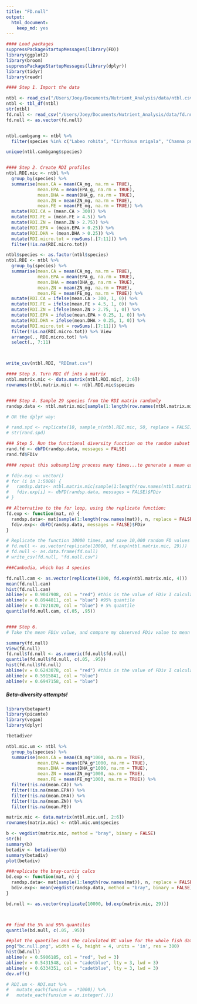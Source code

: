 ```yaml
---
title: "FD.null"
output: 
  html_document: 
    keep_md: yes
---
```


```r
#### Load packages
suppressPackageStartupMessages(library(FD))
library(ggplot2)
library(broom)
suppressPackageStartupMessages(library(dplyr))
library(tidyr)
library(readr)

#### Step 1. Import the data

ntbl <- read_csv("/Users/Joey/Documents/Nutrient_Analysis/data/ntbl.csv")
ntbl <- tbl_df(ntbl)
str(ntbl)
fd.null <- read_csv("/Users/Joey/Documents/Nutrient_Analysis/data/fd.null.csv")
fd.null <- as.vector(fd.null)


ntbl.cambgang <- ntbl %>% 
  filter(species %in% c("Labeo rohita", "Cirrhinus mrigala", "Channa punctata", "Cyprinidae", "Rasbora tawarensis", "Channa marulius", "Channa micropeltes", "Amblypharyngodon mola", "Macrognathus aculeatus", "Ambassidae", "Esomus danricus", "Corica soborna", "Cirrhinus cirrhosus", "Puntius sophore", "Hypophthalmichthys molitrix"))

unique(ntbl.cambgang$species)


#### Step 2. Create RDI profiles
ntbl.RDI.mic <- ntbl %>% 
  group_by(species) %>%
  summarise(mean.CA = mean(CA_mg, na.rm = TRUE),
            mean.EPA = mean(EPA_g, na.rm = TRUE), 
            mean.DHA = mean(DHA_g, na.rm = TRUE), 
            mean.ZN = mean(ZN_mg, na.rm = TRUE), 
            mean.FE = mean(FE_mg, na.rm = TRUE)) %>% 
  mutate(RDI.CA = (mean.CA > 300)) %>% 
  mutate(RDI.FE = (mean.FE > 4.5)) %>% 
  mutate(RDI.ZN = (mean.ZN > 2.75)) %>% 
  mutate(RDI.EPA = (mean.EPA > 0.25)) %>% 
  mutate(RDI.DHA = (mean.DHA > 0.25)) %>%
  mutate(RDI.micro.tot = rowSums(.[7:11])) %>% 
  filter(!is.na(RDI.micro.tot))

ntbl$species <- as.factor(ntbl$species)
ntbl.RDI <- ntbl %>% 
  group_by(species) %>%
  summarise(mean.CA = mean(CA_mg, na.rm = TRUE),
            mean.EPA = mean(EPA_g, na.rm = TRUE), 
            mean.DHA = mean(DHA_g, na.rm = TRUE), 
            mean.ZN = mean(ZN_mg, na.rm = TRUE), 
            mean.FE = mean(FE_mg, na.rm = TRUE)) %>%
  mutate(RDI.CA = ifelse(mean.CA > 300, 1, 0)) %>% 
  mutate(RDI.FE = ifelse(mean.FE > 4.5, 1, 0)) %>% 
  mutate(RDI.ZN = ifelse(mean.ZN > 2.75, 1, 0)) %>% 
  mutate(RDI.EPA = ifelse(mean.EPA > 0.25, 1, 0)) %>% 
  mutate(RDI.DHA = ifelse(mean.DHA > 0.25, 1, 0)) %>%
  mutate(RDI.micro.tot = rowSums(.[7:11])) %>% 
  filter(!is.na(RDI.micro.tot)) %>% View
  arrange(., RDI.micro.tot) %>% 
  select(., 7:11)



write_csv(ntbl.RDI, "RDImat.csv")

#### Step 3. Turn RDI df into a matrix
ntbl.matrix.mic <- data.matrix(ntbl.RDI.mic[, 2:6])
rownames(ntbl.matrix.mic) <- ntbl.RDI.mic$species


#### Step 4. Sample 29 species from the RDI matrix randomly
randsp.data <- ntbl.matrix.mic[sample(1:length(row.names(ntbl.matrix.mic)), 29, replace = FALSE),]

# OR the dplyr way:

# rand.spd <- replicate(10, sample_n(ntbl.RDI.mic, 50, replace = FALSE))
# str(rand.spd)

### Step 5. Run the functional diversity function on the random subset
rand.fd <- dbFD(randsp.data, messages = FALSE)
rand.fd$FDiv

#### repeat this subsampling process many times...to generate a mean expected FD value.

# fdiv.exp <- vector()
# for (i in 1:5000) {
#   randsp.data<- ntbl.matrix.mic[sample(1:length(row.names(ntbl.matrix.mic)), 29, replace = FALSE),]
#   fdiv.exp[i] <- dbFD(randsp.data, messages = FALSE)$FDiv
# }

## Alternative to the for loop, using the replicate function:
fd.exp <- function(mat, n) {
  randsp.data<- mat[sample(1:length(row.names(mat)), n, replace = FALSE),]
  fdiv.exp<- dbFD(randsp.data, messages = FALSE)$FDiv
}

# Replicate the function 10000 times, and save 10,000 random FD values as a csv
# fd.null <- as.vector(replicate(10000, fd.exp(ntbl.matrix.mic, 29)))
# fd.null <- as.data.frame(fd.null)
# write_csv(fd.null, "fd.null.csv")

###Cambodia, which has 4 species

fd.null.cam <- as.vector(replicate(1000, fd.exp(ntbl.matrix.mic, 4)))
mean(fd.null.cam)
hist(fd.null.cam)
abline(v = 0.9047908, col = "red") #this is the value of FDiv I calculated for the Cambodia species
abline(v = 0.8944811, col = "blue") #95% quantile
abline(v = 0.7021020, col = "blue") # 5% quantile
quantile(fd.null.cam, c(.05, .95))


#### Step 6. 
# Take the mean FDiv value, and compare my observed FDiv value to mean expected value.

summary(fd.null)
View(fd.null)
fd.null$fd.null <- as.numeric(fd.null$fd.null)
quantile(fd.null$fd.null, c(.05, .95))
hist(fd.null$fd.null)
abline(v = 0.6243078, col = "red") #this is the value of FDiv I calculated for the US species
abline(v = 0.5915841, col = "blue")
abline(v = 0.6947158, col = "blue")
```


##### Beta-diversity attempts!
```r
library(betapart)
library(picante)
library(vegan)
library(dplyr)

?betadiver

ntbl.mic.um <- ntbl %>% 
  group_by(species) %>% 
  summarise(mean.CA = mean(CA_mg*1000, na.rm = TRUE),
            mean.EPA = mean(EPA_g*1000, na.rm = TRUE), 
            mean.DHA = mean(DHA_g*1000, na.rm = TRUE), 
            mean.ZN = mean(ZN_mg*1000, na.rm = TRUE), 
            mean.FE = mean(FE_mg*1000, na.rm = TRUE)) %>%
  filter(!is.na(mean.CA)) %>%
  filter(!is.na(mean.EPA)) %>%
  filter(!is.na(mean.DHA)) %>%
  filter(!is.na(mean.ZN)) %>%
  filter(!is.na(mean.FE))

matrix.mic <- data.matrix(ntbl.mic.um[, 2:6])
rownames(matrix.mic) <- ntbl.mic.um$species 

b <- vegdist(matrix.mic, method = "bray", binary = FALSE)
str(b)
summary(b)
betadiv <- betadiver(b)
summary(betadiv)
plot(betadiv)

###replicate the bray-curtis calcs
bd.exp <- function(mat, n) {
  randsp.data<- mat[sample(1:length(row.names(mat)), n, replace = FALSE),]
  bdiv.exp<- mean(vegdist(randsp.data, method = "bray", binary = FALSE))
}

bd.null <- as.vector(replicate(10000, bd.exp(matrix.mic, 29)))



## find the 5% and 95% quantiles
quantile(bd.null, c(.05, .95))

##plot the quantiles and the calculated BC value for the whole fish dataset
png("bc.null.png", width = 6, height = 4, units = 'in', res = 300)
hist(bd.null)
abline(v = 0.5906185, col = "red", lwd = 3)
abline(v = 0.5431548, col = "cadetblue", lty = 3, lwd = 3)
abline(v = 0.6334351, col = "cadetblue", lty = 3, lwd = 3)
dev.off()

# RDI.um <- RDI.mat %>% 
#   mutate_each(funs(um = .*1000)) %>% 
#   mutate_each(funs(um = as.integer(.)))
```
